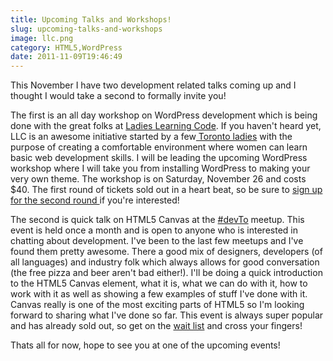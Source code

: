 ```yaml
---
title: Upcoming Talks and Workshops!
slug: upcoming-talks-and-workshops
image: llc.png
category: HTML5,WordPress
date: 2011-11-09T19:46:49
---
```


This November I have two development related talks coming up and I thought I would take a second to formally invite you!

The first is an all day workshop on WordPress development which is being done with the great folks at <a href="http://ladieslearningcode.com/" target="_blank">Ladies Learning Code</a>. If you haven't heard yet, LLC is an awesome initiative started by a few<a href="http://ladieslearningcode.com/about/" target="_blank"> Toronto ladies</a> with the purpose of creating a comfortable environment where women can learn basic web development skills. I will be leading the upcoming WordPress workshop where I will take you from installing WordPress to making your very own theme. The workshop is on Saturday, November 26 and costs $40. The first round of tickets sold out in a heart beat, so be sure to <a href="http://ladieslearningcodenov26.eventbrite.com/" target="_blank">sign up for the second round </a>if you're interested!

The second is quick talk on HTML5 Canvas at the <a href="http://devto.ca/" target="_blank">#devTo</a> meetup. This event is held once a month and is open to anyone who is interested in chatting about development. I've been to the last few meetups and I've found them pretty awesome. There a good mix of designers, developers (of all languages) and industry folk which always allows for good conversation (the free pizza and beer aren't bad either!). I'll be doing a quick introduction to the HTML5 Canvas element, what it is, what we can do with it, how to work with it as well as showing a few examples of stuff I've done with it. Canvas really is one of the most exciting parts of HTML5 so I'm looking forward to sharing what I've done so far. This event is always super popular and has already sold out, so get on the <a href="http://atendy.com/event/240747" target="_blank">wait list</a> and cross your fingers!

Thats all for now, hope to see you at one of the upcoming events!